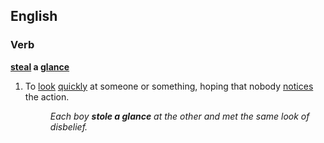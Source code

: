 ==English==
{{see|glance}}
===Verb===
'''[[steal]] a [[glance]]'''

#To [[look]] [[quickly]] at someone or something, hoping that nobody [[notices]] the action.
#:''Each boy '''stole a glance''' at the other and met the same look of disbelief.''